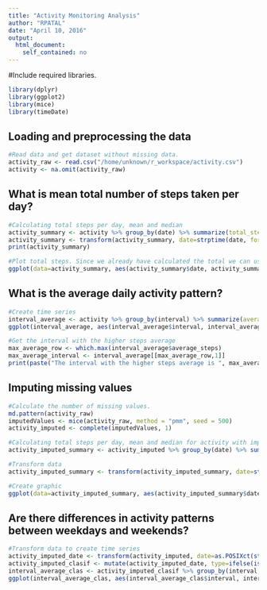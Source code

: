 ```yaml
---
title: "Activity Monitoring Analysis"
author: "RPATAL"
date: "April 10, 2016"
output: 
  html_document: 
    self_contained: no
---
```


#Include required libraries.
```r
library(dplyr)
library(ggplot2)
library(mice)
library(timeDate)
```


## Loading and preprocessing the data
```r
#Read data and get dataset without missing data.
activity_raw <- read.csv("/home/unknown/r_workspace/activity.csv")
activity <- na.omit(activity_raw)
```

## What is mean total number of steps taken per day?
```r
#Calculating total steps per day, mean and median
activity_summary <- activity %>% group_by(date) %>% summarize(total_steps=sum(steps), mean_steps=mean(steps), median_steps=median(steps))
activity_summary <- transform(activity_summary, date=strptime(date, format = "%Y-%m-%d"))
print(activity_summary)

#Plot total steps. Since we already have calculated the total we can use a bar plot.
ggplot(data=activity_summary, aes(activity_summary$date, activity_summary$total_steps)) + geom_bar(stat="identity") + ggtitle("Total steps per day") + ylab("Steps") + xlab("Date")

```

## What is the average daily activity pattern?
```r
#Create time series
interval_average <- activity %>% group_by(interval) %>% summarize(average_steps=mean(steps))
ggplot(interval_average, aes(interval_average$interval, interval_average$average_steps)) + geom_line() + xlab("Interval") + ylab("Average Steps") + ggtitle("Average steps by interval")

#Get the interval with the higher steps average
max_average_row <- which.max(interval_average$average_steps)
max_average_interval <- interval_average[[max_average_row,1]]
print(paste("The interval with the higher steps average is ", max_average_interval))

```

## Imputing missing values
```r
#Calculate the number of missing values.
md.pattern(activity_raw)
imputedValues <- mice(activity_raw, method = "pmm", seed = 500)
activity_imputed <- complete(imputedValues, 1)

#Calculating total steps per day, mean and median for activity with imputed data
activity_imputed_summary <- activity_imputed %>% group_by(date) %>% summarize(total_steps=sum(steps), mean_steps=mean(steps), median_steps=median(steps))

#Transform data
activity_imputed_summary <- transform(activity_imputed_summary, date=strptime(date, format = "%Y-%m-%d"))

#Create graphic
ggplot(data=activity_imputed_summary, aes(activity_imputed_summary$date, activity_imputed_summary$total_steps)) + geom_bar(stat="identity") + ggtitle("Total steps per day (Imputed data)") + ylab("Steps") + xlab("Date")

```

## Are there differences in activity patterns between weekdays and weekends?
```r
#Transform data to create time series
activity_imputed_date <- transform(activity_imputed, date=as.POSIXct(strptime(date, format = "%Y-%m-%d")))
activity_imputed_clasif <- mutate(activity_imputed_date, type=ifelse(isWeekday(activity_imputed_date$date, wday=1:5), "WEEK", "WEEKEND"))
interval_average_clas <- activity_imputed_clasif %>% group_by(interval, type) %>% summarize(average_steps=mean(steps))
ggplot(interval_average_clas, aes(interval_average_clas$interval, interval_average_clas$average_steps)) + geom_line() + xlab("Interval") + ylab("Average Steps") + ggtitle("Average steps by interval") + facet_grid(type ~ .)
```
